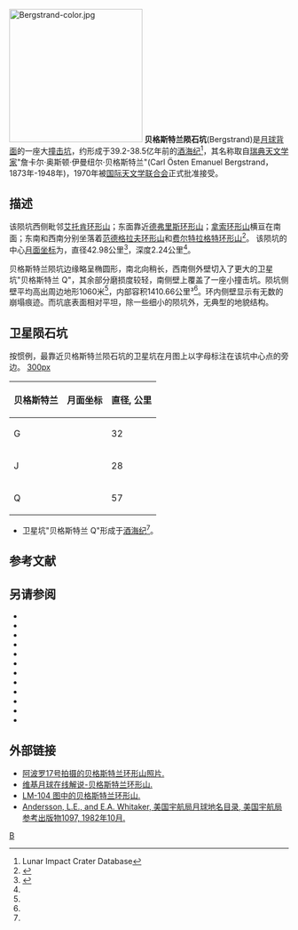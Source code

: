 {{lunar crater data|
 image=Bergstrand crater AS17-M-0478.jpg|250px|
 caption=[[阿波罗17号|阿波罗17号]]拍摄的图像|
 latitude=18.72|
 N_or_S=S|
 longitude=176.44|
 E_or_W=E|
 diameter=42.98公里|
 depth=2.24公里|
 colong=184|
 eponym=詹卡尔·奥·伊·贝格斯特兰}}
[[Image:Bergstrand-color.jpg|240px]]
'''贝格斯特兰陨石坑'''(Bergstrand)是[[月球背面|月球背面]]的一座大[[撞击坑|撞击坑]]，约形成于39.2-38.5亿年前的[[酒海纪|酒海纪]]<ref name=LICD>Lunar Impact Crater Database</ref>，其名称取自[[瑞典|瑞典]][[天文学家|天文学家]]"詹卡尔·奥斯顿·伊曼纽尔·贝格斯特兰"(Carl Östen Emanuel Bergstrand，1873年-1948年)，1970年被[[国际天文学联合会|国际天文学联合会]]正式批准接受。

==描述==
该陨坑西侧毗邻[[艾托肯环形山|艾托肯环形山]]；东面靠近[[德弗里斯环形山|德弗里斯环形山]]；[[拿索环形山|拿索环形山]]横亘在南面；东南和西南分别坐落着[[范德格坑|范德格拉夫环形山]]和[[费尔特拉格特环形山|费尔特拉格特环形山]]<ref>{{Cite web |url=http://planetarynames.wr.usgs.gov/images/Lunar/lac_104_lo.pdf |title=Crater Bergstrand on LAC-104 map |accessdate=2016-07-16 |archive-date=2013-02-20 |archive-url=https://web.archive.org/web/20130220212428/http://planetarynames.wr.usgs.gov/images/Lunar/lac_104_lo.pdf |dead-url=no }}</ref>。
该陨坑的中心[[月面坐标|月面坐标]]为{{Coord|18.72|S|176.44|E|globe:Moon|nogoogle=1|noosm=1}}，直径42.98公里<ref name="IAU">{{Cite web |url=http://planetarynames.wr.usgs.gov/Feature/701 |title=Directory of the International Astronomical Union |accessdate=2016-07-16 |archive-date=2016-01-20 |archive-url=https://web.archive.org/web/20160120015738/http://planetarynames.wr.usgs.gov/Feature/701 |dead-url=no }}</ref>，深度2.24公里<ref name="LICD"/>。

贝格斯特兰陨坑边缘略呈椭圆形，南北向稍长，西南侧外壁切入了更大的卫星坑"贝格斯特兰 Q"，其余部分磨损度较轻，南侧壁上覆盖了一座小撞击坑。陨坑侧壁平均高出周边地形1060米<ref name="LICD"/>，内部容积1410.66公里³<ref name="LICD"/>。环内侧壁显示有无数的崩塌痕迹。而坑底表面相对平坦，除一些细小的陨坑外，无典型的地貌结构。

==卫星陨石坑==
按惯例，最靠近贝格斯特兰陨石坑的卫星坑在月图上以字母标注在该坑中心点的旁边。
[[image:Bergstrand_sattelite_craters_map.jpg|300px]]

{|class="wikitable sortable" style="text-align:center"
|-
! 贝格斯特兰
! class="unsortable" |月面坐标
! 直径, 公里
|-
|G
|{{Coord|19.86|S|179.28|E|globe:moon|nogoogle=1|noosm=1|name=Bergstrand G}}
|32
|-
|J
|{{Coord|20.23|S|178.03|E|globe:moon|nogoogle=1|noosm=1|name=Bergstrand J}}
|28
|-
|Q
|{{Coord|19.94|S|175.19|E|globe:moon|nogoogle=1|noosm=1|name=Bergstrand Q}}
|57
|}{{clear}}
* 卫星坑"贝格斯特兰 Q"形成于[[酒海纪|酒海纪]]<ref name="LICD"/>。

==参考文献==
{{reflist}}

==另请参阅==
{{refbegin}}
* {{cite book
  | last1 = Andersson
  | first1 = L. E.
  | last2 = Whitaker
  | first2 = E. A.
  | authorlink2 = Ewen Whitaker
  | date = 1982
  | title = NASA Catalogue of Lunar Nomenclature
  | publisher = NASA RP-1097
  | ref = harv
  | url = http://planet4589.org/astro/lunar/RP-1097.pdf
  | deadurl = yes
  | archiveurl = https://web.archive.org/web/20141006125838/http://planet4589.org/astro/lunar/RP-1097.pdf
  | archivedate = 2014-10-06
  | access-date = 2015-08-01
  }}
* {{cite web
  | last = Blue
  | first = Jennifer
  | date = July 25, 2007
  | title = Gazetteer of Planetary Nomenclature
  | publisher = [[United_States_Geological_Survey|USGS]]
  | url = http://planetarynames.wr.usgs.gov/Feature/701
  | accessdate = 2015-01-23
  | ref = harv
  | archive-date = 2016-01-20
  | archive-url = https://web.archive.org/web/20160120015738/http://planetarynames.wr.usgs.gov/Feature/701
  | dead-url = no
  }}
* {{cite book
  | last1 = Bussey
  | first1 = B.
  | authorlink1 = Ben Bussey
  | last2 = Spudis
  | first2 = P.
  | authorlink2 = Paul Spudis
  | date = 2004
  | title = The Clementine Atlas of the Moon
  | publisher = Cambridge University Press
  | location = New York
  | isbn = 978-0-521-81528-4
  | ref = harv
  }}
* {{cite book
  | last1 = Cocks
  | first1 = Elijah E.
  | last2 = Cocks
  | first2 = Josiah C.
  | date = 1995
  | title = Who's Who on the Moon: A Biographical Dictionary of Lunar Nomenclature
  | url = https://archive.org/details/isbn_9780936389271
  | publisher = Tudor Publishers
  | isbn = 978-0-936389-27-1
  | ref = harv
  }}
* {{cite web
  | last = McDowell
  | first = Jonathan
  | date = July 15, 2007
  | url = http://host.planet4589.org/astro/lunar/
  | title = Lunar Nomenclature
  | publisher = Jonathan's Space Report
  | accessdate = 2007-10-24
  | ref = harv
  | archive-date = 2015-01-12
  | archive-url = https://web.archive.org/web/20150112233439/http://host.planet4589.org/astro/lunar/
  | dead-url = no
  }}
* {{cite journal| last1 = Menzel| first1 = D. H.| last2 = Minnaert| first2 = M.| last3 = Levin| first3 = B.| last4 = Dollfus| first4 = A.| last5 = Bell| first5 = B.| title = Report on Lunar Nomenclature by the Working Group of Commission 17 of the IAU| doi = 10.1007/BF00171763| journal = Space Science Reviews| volume = 12| issue = 2| pages = 136–186| date = 1971| bibcode = 1971SSRv...12..136M| ref = harv}}
* {{cite book
  | first = Patrick
  | last = Moore
  | authorlink = Patrick Moore
  | date = 2001
  | title = On the Moon
  | url = https://archive.org/details/patrickmooreonmo00patr
  | publisher = Sterling Publishing Co.
  | isbn = 978-0-304-35469-6
  | ref = harv
  }}
* {{cite book
  | first = Fred W.
  | last = Price
  | date = 1988
  | title = The Moon Observer's Handbook
  | publisher = Cambridge University Press
  | isbn = 978-0-521-33500-3
  | ref = harv
  }}
* {{cite book
  | last = Rükl
  | first = Antonín
  | authorlink = Antonín Rükl
  | date = 1990
  | title = Atlas of the Moon
  | publisher = Kalmbach Books
  | isbn = 978-0-913135-17-4
  | ref = harv
  }}
* {{cite book
  | last = Webb
  | first = Rev. T. W.
  | authorlink = Thomas William Webb
  | date = 1962
  | title = Celestial Objects for Common Telescopes
  | url = https://archive.org/details/celestialobjects00webb
  | edition = 6th revised
  | publisher = Dover
  | isbn = 978-0-486-20917-3
  | ref = harv
  }}
* {{cite book
  | first = Ewen A.
  | last = Whitaker
  | authorlink = Ewen Whitaker
  | date = 2003
  | title = Mapping and Naming the Moon
  | publisher = Cambridge University Press
  | isbn = 978-0-521-54414-6
  | ref = harv
  | url = http://books.google.com/books?id=aV1i27jDYL8C
  }}
* {{cite book
  | first = Peter T.
  | last = Wlasuk
  | date = 2000
  | title = Observing the Moon
  | publisher = Springer
  | isbn = 978-1-85233-193-1
  | ref = harv
 }}
{{refend}}

==外部链接==
* [http://www.lpi.usra.edu/resources/apollo/search/feature/?feature=Bergstrand 阿波罗17号拍摄的贝格斯特兰环形山照片.]{{Wayback|url=http://www.lpi.usra.edu/resources/apollo/search/feature/?feature=Bergstrand |date=20160304084600 }}
* [http://the-moon.wikispaces.com/Bergstrand 维基月球在线解说-贝格斯特兰环形山.]{{Wayback|url=http://the-moon.wikispaces.com/Bergstrand |date=20180507083712 }}
* [http://www.lpi.usra.edu/resources/mapcatalog/LM/lm104/ LM-104 图中的贝格斯特兰环形山.]{{Wayback|url=http://www.lpi.usra.edu/resources/mapcatalog/LM/lm104/ |date=20160303200724 }}
* [http://planet4589.org/astro/lunar/RP-1097.pdf Andersson, L.E., and E.A. Whitaker, 美国宇航局月球地名目录, 美国宇航局参考出版物1097, 1982年10月.]{{Wayback|url=http://planet4589.org/astro/lunar/RP-1097.pdf |date=20141006125838 }}

[[Category:月球环形山|B]]
{{月球环形山 (A-B)}}